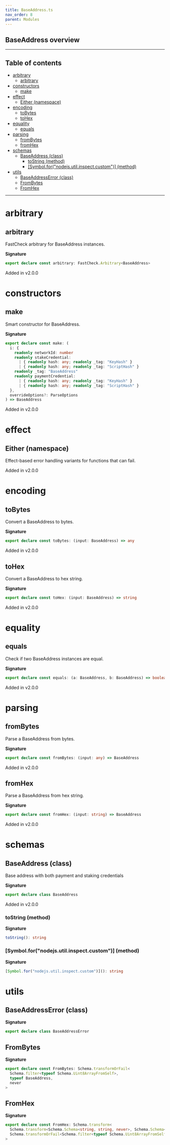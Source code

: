 ```yaml
---
title: BaseAddress.ts
nav_order: 8
parent: Modules
---
```


## BaseAddress overview

---

<h2 className="text-delta">Table of contents</h2>

- [arbitrary](#arbitrary)
  - [arbitrary](#arbitrary-1)
- [constructors](#constructors)
  - [make](#make)
- [effect](#effect)
  - [Either (namespace)](#either-namespace)
- [encoding](#encoding)
  - [toBytes](#tobytes)
  - [toHex](#tohex)
- [equality](#equality)
  - [equals](#equals)
- [parsing](#parsing)
  - [fromBytes](#frombytes)
  - [fromHex](#fromhex)
- [schemas](#schemas)
  - [BaseAddress (class)](#baseaddress-class)
    - [toString (method)](#tostring-method)
    - [[Symbol.for("nodejs.util.inspect.custom")] (method)](#symbolfornodejsutilinspectcustom-method)
- [utils](#utils)
  - [BaseAddressError (class)](#baseaddresserror-class)
  - [FromBytes](#frombytes-1)
  - [FromHex](#fromhex-1)

---

# arbitrary

## arbitrary

FastCheck arbitrary for BaseAddress instances.

**Signature**

```ts
export declare const arbitrary: FastCheck.Arbitrary<BaseAddress>
```

Added in v2.0.0

# constructors

## make

Smart constructor for BaseAddress.

**Signature**

```ts
export declare const make: (
  i: {
    readonly networkId: number
    readonly stakeCredential:
      | { readonly hash: any; readonly _tag: "KeyHash" }
      | { readonly hash: any; readonly _tag: "ScriptHash" }
    readonly _tag: "BaseAddress"
    readonly paymentCredential:
      | { readonly hash: any; readonly _tag: "KeyHash" }
      | { readonly hash: any; readonly _tag: "ScriptHash" }
  },
  overrideOptions?: ParseOptions
) => BaseAddress
```

Added in v2.0.0

# effect

## Either (namespace)

Effect-based error handling variants for functions that can fail.

Added in v2.0.0

# encoding

## toBytes

Convert a BaseAddress to bytes.

**Signature**

```ts
export declare const toBytes: (input: BaseAddress) => any
```

Added in v2.0.0

## toHex

Convert a BaseAddress to hex string.

**Signature**

```ts
export declare const toHex: (input: BaseAddress) => string
```

Added in v2.0.0

# equality

## equals

Check if two BaseAddress instances are equal.

**Signature**

```ts
export declare const equals: (a: BaseAddress, b: BaseAddress) => boolean
```

Added in v2.0.0

# parsing

## fromBytes

Parse a BaseAddress from bytes.

**Signature**

```ts
export declare const fromBytes: (input: any) => BaseAddress
```

Added in v2.0.0

## fromHex

Parse a BaseAddress from hex string.

**Signature**

```ts
export declare const fromHex: (input: string) => BaseAddress
```

Added in v2.0.0

# schemas

## BaseAddress (class)

Base address with both payment and staking credentials

**Signature**

```ts
export declare class BaseAddress
```

Added in v2.0.0

### toString (method)

**Signature**

```ts
toString(): string
```

### [Symbol.for("nodejs.util.inspect.custom")] (method)

**Signature**

```ts
[Symbol.for("nodejs.util.inspect.custom")](): string
```

# utils

## BaseAddressError (class)

**Signature**

```ts
export declare class BaseAddressError
```

## FromBytes

**Signature**

```ts
export declare const FromBytes: Schema.transformOrFail<
  Schema.filter<typeof Schema.Uint8ArrayFromSelf>,
  typeof BaseAddress,
  never
>
```

## FromHex

**Signature**

```ts
export declare const FromHex: Schema.transform<
  Schema.transform<Schema.Schema<string, string, never>, Schema.Schema<Uint8Array, Uint8Array, never>>,
  Schema.transformOrFail<Schema.filter<typeof Schema.Uint8ArrayFromSelf>, typeof BaseAddress, never>
>
```
